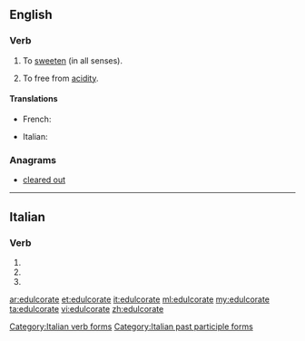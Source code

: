 ==English==

===Verb===
{{en-verb|edulcorat|ing}}

# {{context|rare|lang=en}} To [[sweeten]] (in all senses).
# {{context|rare|lang=en}} To free from [[acidity]].

====Translations====
{{trans-top|to sweeten}}
* French: {{t+|fr|édulcorer}}
{{trans-mid}}
* Italian: {{t+|it|edulcorare}}
{{trans-bottom}}

{{trans-top|to free from acidity}}
{{trans-mid}}
{{trans-bottom}}

===Anagrams===
* [[cleared out#English|cleared out]]

----

==Italian==

===Verb===
{{head|it}}

# {{conjugation of|edulcorare||2|p|pres|ind|lang=it}}
# {{conjugation of|edulcorare||2|p|imp|lang=it}}
# {{feminine plural of|edulcorato|lang=it}}

[[Category:Italian verb forms]]
[[Category:Italian past participle forms]]

[[ar:edulcorate]]
[[et:edulcorate]]
[[it:edulcorate]]
[[ml:edulcorate]]
[[my:edulcorate]]
[[ta:edulcorate]]
[[vi:edulcorate]]
[[zh:edulcorate]]
